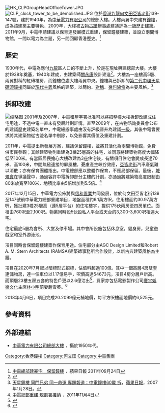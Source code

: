 [[File:HK_CLPGroupHeadOfficeTower.JPG|thumb]]
[[File:CLP_clock_tower_to_be_demolished.JPG|thumb]]
{{engname|中華電力總辦事處|CLP Group Headquarters}}位於[[香港|香港]][[九龍|九龍]][[何文田|何文田]][[亞皆老街|亞皆老街]]139-147號，建於1940年，為[[中華電力有限公司|中華電力有限公司]]的總部大樓。大樓兩翼中央建有[[鐘樓|鐘樓]]，成為該建築主要特色，2009年，大樓被[[古物古蹟辦事處|古物古蹟辦事處]]建議評為[[一級歷史建築|一級歷史建築]]。2011年9月，中電申請建議以保育連發展模式重建，保留鐘樓建築，並設立兩間博物館，一間以電力為主題，另一間回顧香港歷史。<ref>[http://hk.apple.nextmedia.com/template/apple/art_main.php?iss_id=20110924&sec_id=4104&subsec_id=11867&art_id=15643166 中電總部建豪宅　保留鐘樓] {{Wayback|url=http://hk.apple.nextmedia.com/template/apple/art_main.php?iss_id=20110924&sec_id=4104&subsec_id=11867&art_id=15643166 |date=20120129045756 }}，蘋果日報 2011年09月24日</ref>

==歷史==
1930年代，中電為應付[[九龍|九龍]]區人口的不斷上升，於是在現址興建總部大樓。大樓於1938年奠基，1940年建成，由建築師[[關永康|關永康]]設計建造<ref>{{Cite book|title=圖說香港歷史建築 1920－1945|last=黃|first=棣才|publisher=中華書局|year=2015|isbn=9789888340200|location=香港|pages=158}}</ref>。大樓為一座樓高5層、兩翼對稱的紅磚樓房，而鐘樓位處大樓兩翼中央。鐘樓與已拆卸的[[中環天星碼頭鐘樓|第二代中環天星碼頭鐘樓]]同屬於[[現代主義|現代主義]]風格的建築，以簡約、[[對稱|對稱]]、[[幾何線條|幾何線條]]為主要風格。<ref>[http://appledaily.atnext.com/template/apple/art_main.cfm?iss_id=20070128&sec_id=4104&subsec_id=11867&art_id=6759520 天星鐘樓 同門兄弟 同一命運 專題報道：中電鐘樓60載 拆]{{dead link|date=2017年11月 |bot=InternetArchiveBot |fix-attempted=yes }}，[[蘋果日報|蘋果日報]]，2007年1月28日。</ref>

==拆卸改建==
[[File:HK_HMT_何文田_Ho_Man_Tin_亞皆老街_Argyle_Street_窩打老道_Waterloo_Road_嘉道理道_24A_Kadoorie_Avenue_加多利山_St._George_Mansions_中華電力_CLP_Group_construction_site_November_2021_SS2_08.jpg|缩略图]]
{{main|St. George's Mansions}}
2001年及2007年，中電獲[[屋宇署|屋宇署]]批准可以將把整幢大樓拆卸改建成住宅用途，不過中電一直未有發展計劃詳情。直至2009年，在古物諮詢委員會公布的建議歷史建築名單中，中電總辦事處由沒有評級晉升為建議[[一級歷史建築|一級]]。其後中電曾要求將其建築物從古迹名單中剔除，以免影響其價值及重建計劃。

2011年，中電提出新發展方案，建議保留鐘樓，並將其活化為兩間博物館，免費供市民參觀；其餘建築物則重建為3棟25層高的住宅，並同意將建築物高度大幅降低至100米。有當區居民擔心大樓改建為3座住宅後，有關項目住宅會變成長達70米、高100米，中間無縫連接的屏風樓，憂慮產生峽谷效應，[[亞皆老街|亞皆老街]]汽車廢氣難以消散；亦有保育團體指出，中電總部應以整體作保育，不應局部保留。最後，[[城規會|城規會]]在爭議聲中，通過容許中電拆卸部分主樓的計劃，亦通過將建築物高度限制由80米放寬至100米，地積比率由5倍增加到5.5倍。<ref>[http://www.mpfinance.com/htm/Finance/20111104/News/ea_gmb1.htm 中電總部重建 規劃署接納] {{Wayback|url=http://www.mpfinance.com/htm/Finance/20111104/News/ea_gmb1.htm |date=20160304132405 }}，2011年11月4日</ref>

2017年12月15日，中華電力公佈將與[[信和置業|信和置業]]共同發展，位於何文田亞皆老街139至147號前中華電力總部重建項目，地盤面積約6.1萬方呎，住用樓面約30.97萬方呎，獲批建3幢25層高（連5層平台）的住宅樓宇，提供175伙兩房至四房單位。面積由760呎至2,100呎。物業同時設5伙設私人平台或天台的3,300-3,600呎相連大宅。

住宅最底5層為會所、大堂及停車場。其中會所設施包括休息室，健身房，兒童遊戲室和室外游泳池。

項目同時會保留鐘樓建築作保育用途。住宅部分由AGC Design Limited和Robert A. M. Stern Architects (RAMSA)建築師事務所合作設計，以新古典建築風格為主題。

項目在2020年7月起以暗標形式招標，估值料超過100億。其中一個高層4房雙套連儲物房，連一個車位以1.17億易手，呎價高達54673元，項目4房分層戶新高。而頂層23樓五房五套的特色戶更以2.6億沽出<ref>{{cite news |title=ST. GEORGE'S MANSIONS呎價5.46萬 創4房分層新高 |url=https://www.bastillepost.com/hongkong/article/9226136-st-georges-mansions%E5%91%8E%E5%83%B95-46%E8%90%AC-%E5%89%B54%E6%88%BF%E5%88%86%E5%B1%A4%E6%96%B0%E9%AB%98 |accessdate=2021-10-02 |publisher=巴士的報 |date=2021-09-15 |archive-date=2021-10-02 |archive-url=https://web.archive.org/web/20211002155045/https://www.bastillepost.com/hongkong/article/9226136-st-georges-mansions%e5%91%8e%e5%83%b95-46%e8%90%ac-%e5%89%b54%e6%88%bf%e5%88%86%e5%b1%a4%e6%96%b0%e9%ab%98 }}</ref>，買家亦包括電影製作公司[[寰宇娛樂文化|寰宇娛樂文化]]主席[[林小明|林小明]]前妻趙雪英。<ref>{{cite news |title=【名人入市】寰宇娛樂文化前老闆娘 逾2億買何文田嘉道理道新盤 |url=https://ps.hket.com/article/2936601 |accessdate=2021-10-02 |work=香港經濟日報 |date=2021-04-20 |archive-date=2022-04-13 |archive-url=https://web.archive.org/web/20220413010648/https://ps.hket.com/article/2936601 }}</ref>

2018年4月6日，項目完成20.2099億元補地價，每平方呎樓面地價約6,525元。

==參考資料==
{{reflist|2}}

==外部連結==
*[https://www.clpgroup.com/ourcompany/aboutus/ourhistory/Pages/ourhistory.aspx#tab2 中華電力有限公司總部大樓] {{Wayback|url=https://www.clpgroup.com/ourcompany/aboutus/ourhistory/Pages/ourhistory.aspx#tab2 |date=20140222031155 }}，攝於1950年代。

{{香港鐘樓}}
{{香港一級歷史建築}}

[[Category:香港鐘樓|Category:香港鐘樓]]
[[Category:何文田|Category:何文田]]
[[Category:中電集團|Category:中電集團]]